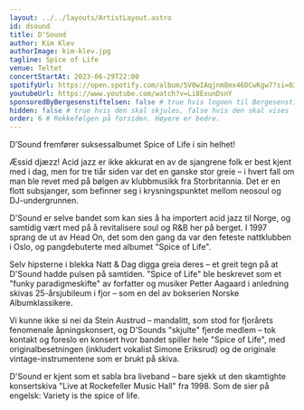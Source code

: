 ```yaml
---
layout: ../../layouts/ArtistLayout.astro
id: dsound
title: D'Sound
author: Kim Klev
authorImage: kim-klev.jpg
tagline: Spice of Life
venue: Teltet
concertStartAt: 2023-06-29T22:00
spotifyUrl: https://open.spotify.com/album/5V0wIAqjnm8mx46DCwKgw7?si=03d2a25a915a4119
youtubeUrl: https://www.youtube.com/watch?v=Li8ExunDsnY
sponsoredByBergesenstiftelsen: false # true hvis logoen til Bergesenstiftelsen skal vises, false hvis ikke
hidden: false # true hvis den skal skjules, false hvis den skal vises
order: 6 # Rekkefølgen på forsiden. Høyere er bedre.
---
```


D’Sound fremfører suksessalbumet Spice of Life i sin helhet!

Æssid djæzz! Acid jazz er ikke akkurat en av de sjangrene folk er best kjent med i dag, men for tre tiår siden var det en ganske stor greie – i hvert fall om man ble revet med på bølgen av klubbmusikk fra Storbritannia. Det er en flott subsjanger, som befinner seg i krysningspunktet mellom neosoul og DJ-undergrunnen.

D'Sound er selve bandet som kan sies å ha importert acid jazz til Norge, og samtidig vært med på å revitalisere soul og R&B her på berget. I 1997 sprang de ut av Head On, det som den gang da var den feteste nattklubben i Oslo, og pangdebuterte med albumet "Spice of Life".

Selv hipsterne i blekka Natt & Dag digga greia deres – et greit tegn på at D'Sound hadde pulsen på samtiden. "Spice of Life" ble beskrevet som et "funky paradigmeskifte" av forfatter og musiker Petter Aagaard i anledning skivas 25-årsjubileum i fjor – som en del av bokserien Norske Albumklassikere.

Vi kunne ikke si nei da Stein Austrud – mandalitt, som stod for fjorårets fenomenale åpningskonsert, og D'Sounds "skjulte" fjerde medlem – tok kontakt og foreslo en konsert hvor bandet spiller hele "Spice of Life", med originalbesetningen (inkludert vokalist Simone Eriksrud) og de originale vintage-instrumentene som er brukt på skiva.

D'Sound er kjent som et sabla bra liveband – bare sjekk ut den skamtighte konsertskiva "Live at Rockefeller Music Hall" fra 1998. Som de sier på engelsk: Variety is the spice of life.

